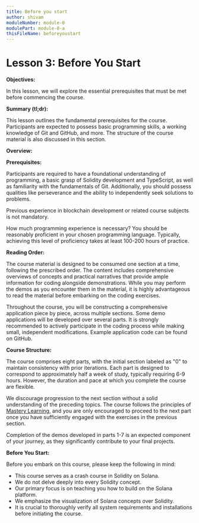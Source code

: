 ```yaml
---
title: Before you start
author: shivam
moduleNumber: module-0
modulePart: module-0-a
thisFileName: beforeyoustart
---
```



# **Lesson 3: Before You Start**

**Objectives:**

In this lesson, we will explore the essential prerequisites that must be met before commencing the course.

**Summary (tl;dr):**

This lesson outlines the fundamental prerequisites for the course. Participants are expected to possess basic programming skills, a working knowledge of Git and GitHub, and more. The structure of the course material is also discussed in this section.

**Overview:**

**Prerequisites:**

Participants are required to have a foundational understanding of programming, a basic grasp of Solidity development and TypeScript, as well as familiarity with the fundamentals of Git. Additionally, you should possess qualities like perseverance and the ability to independently seek solutions to problems.

Previous experience in blockchain development or related course subjects is not mandatory.

How much programming experience is necessary? You should be reasonably proficient in your chosen programming language. Typically, achieving this level of proficiency takes at least 100-200 hours of practice.

**Reading Order:**

The course material is designed to be consumed one section at a time, following the prescribed order. The content includes comprehensive overviews of concepts and practical narratives that provide ample information for coding alongside demonstrations. While you may perform the demos as you encounter them in the material, it is highly advantageous to read the material before embarking on the coding exercises.

Throughout the course, you will be constructing a comprehensive application piece by piece, across multiple sections. Some demo applications will be developed over several parts. It is strongly recommended to actively participate in the coding process while making small, independent modifications. Example application code can be found on GitHub.

**Course Structure:**

The course comprises eight parts, with the initial section labeled as "0" to maintain consistency with prior iterations. Each part is designed to correspond to approximately half a week of study, typically requiring 6-9 hours. However, the duration and pace at which you complete the course are flexible.

We discourage progression to the next section without a solid understanding of the preceding topics. The course follows the principles of [Mastery Learning](https://en.wikipedia.org/wiki/Mastery_learning), and you are only encouraged to proceed to the next part once you have sufficiently engaged with the exercises in the previous section.

Completion of the demos developed in parts 1-7 is an expected component of your journey, as they significantly contribute to your final projects.

**Before You Start:**

Before you embark on this course, please keep the following in mind:

- This course serves as a crash course in Solidity on Solana.
- We do not delve deeply into every Solidity concept.
- Our primary focus is on teaching you how to build on the Solana platform.
- We emphasize the visualization of Solana concepts over Solidity.
- It is crucial to thoroughly verify all system requirements and installations before initiating the course.
